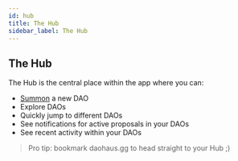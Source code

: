 ```yaml
---
id: hub
title: The Hub
sidebar_label: The Hub
---
```


## The Hub

The Hub is the central place within the app where you can:

- [Summon](/docs/users/summon) a new DAO
- Explore DAOs
- Quickly jump to different DAOs
- See notifications for active proposals in your DAOs
- See recent activity within your DAOs

> Pro tip: bookmark daohaus.gg to head straight to your Hub ;)
